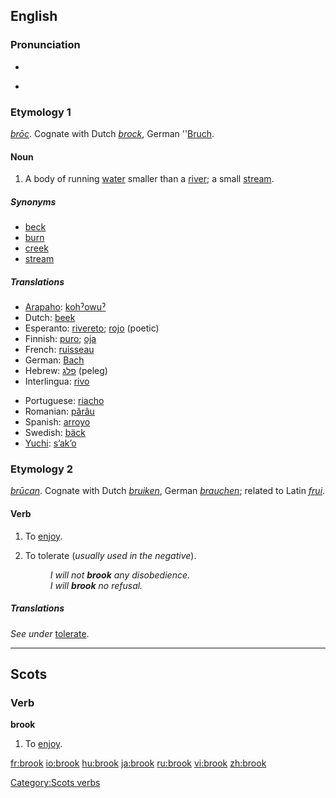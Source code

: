 {{wikipediadab}}
==English==

===Pronunciation===
*{{IPA|/brʊk/}}
*{{audio|en-us-brook.ogg|Audio (US)}}
*:{{rhymes|ʊk}}

===Etymology 1===
{{OE.}} ''[[broc|brōc]]''. Cognate with Dutch ''[[brock#Dutch|brock]]'', German ''[[Bruch]].

====Noun====
{{en-noun}}

# A body of running [[water]] smaller than a [[river]]; a small [[stream]].

=====Synonyms=====
*[[beck]]
*[[burn]]
*[[creek]]
*[[stream]]

=====Translations=====
{{trans-top|a small stream}}
*[[Arapaho]]: [[kohˀowuˀ]]
*Dutch: [[beek]] {{f}}
*Esperanto: [[rivereto]]; [[rojo]] (poetic)
*Finnish: [[puro#Finnish|puro]]; [[oja#Finnish|oja]]
*French: [[ruisseau]] {{m}}
*German: [[Bach]] {{m}}
*Hebrew: [[פלג]] (peleg) {{m}}
*Interlingua: [[rivo]]
{{trans-mid}}
*Portuguese: [[riacho]] {{m}}
*Romanian: [[părâu]] {{n}}
*Spanish: [[arroyo]] {{m}}
*Swedish: [[bäck]] {{c}}
*[[Yuchi]]: [[sʼakʼo]]
{{trans-bottom}}

===Etymology 2===
{{OE.}} ''[[brucan|brūcan]]''. Cognate with Dutch ''[[bruiken]]'', German ''[[brauchen]]''; related to Latin ''[[frui]]''.

====Verb====
{{en-verb}}

# {{context|transitive|obsolete|except in Scots}} To [[enjoy]].
# {{transitive}} To tolerate (''usually used in the negative'').
#:''I will not '''brook''' any disobedience.''
#:''I will '''brook''' no refusal.''

=====Translations=====
''See under'' [[tolerate#Translations|tolerate]].

----

==Scots==

===Verb===
'''brook'''

# To [[enjoy]].

[[Category:Scots verbs]]

[[fr:brook]]
[[io:brook]]
[[hu:brook]]
[[ja:brook]]
[[ru:brook]]
[[vi:brook]]
[[zh:brook]]